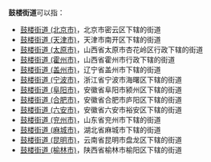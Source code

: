 '''鼓楼街道'''可以指：
* [[鼓楼街道_(北京市)|鼓楼街道 (北京市)]]，北京市密云区下辖的街道
* [[鼓楼街道_(天津市)|鼓楼街道 (天津市)]]，天津市南开区下辖的街道
* [[鼓楼街道_(太原市)|鼓楼街道 (太原市)]]，山西省太原市杏花岭区行政下辖的街道
* [[鼓楼街道_(霍州市)|鼓楼街道 (霍州市)]]，山西省霍州市行政下辖的街道
* [[鼓楼街道_(盖州市)|鼓楼街道 (盖州市)]]，辽宁省盖州市下辖的街道
* [[鼓楼街道_(宁波市)|鼓楼街道 (宁波市)]]，浙江省宁波市海曙区下辖的街道
* [[鼓楼街道_(阜阳市)|鼓楼街道 (阜阳市)]]，安徽省阜阳市颍州区下辖的街道
* [[鼓楼街道_(合肥市)|鼓楼街道 (合肥市)]]，安徽省合肥市庐阳区下辖的街道
* [[鼓楼街道_(六安市)|鼓楼街道 (六安市)]]，安徽省六安市裕安区下辖的街道
* [[鼓楼街道_(兖州市)|鼓楼街道 (兖州市)]]，山东省兖州市下辖的街道
* [[鼓楼街道_(麻城市)|鼓楼街道 (麻城市)]]，湖北省麻城市下辖的街道
* [[鼓楼街道_(昆明市)|鼓楼街道 (昆明市)]]，云南省昆明市盘龙区下辖的街道
* [[鼓楼街道_(榆林市)|鼓楼街道 (榆林市)]]，陕西省榆林市榆阳区下辖的街道
{{disambig|G鼓楼街道|Cat=四字乡级行政区划消歧义}}